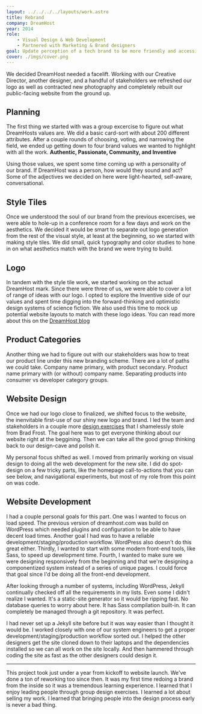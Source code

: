 ```yaml
---
layout: ../../../../layouts/work.astro
title: Rebrand
company: DreamHost
year: 2014
role:
    - Visual Design & Web Development
    - Partnered with Marketing & Brand designers
goal: Update perception of a tech brand to be more friendly and accessible
cover: ./imgs/cover.png
---
```



We decided DreamHost needed a facelift. Working with our Creative Director, another designer, and a handful of stakeholders we refreshed our logo as well as contracted new photography and completely rebuilt our public-facing website from the ground up.

## Planning

The first thing we started with was a group excercise to figure out what DreamHosts values are. We did a basic card-sort with about 200 different attributes. After a couple rounds of choosing, voting, and narrowing the field, we ended up getting down to four brand values we wanted to highlight with all the work. **Authentic, Passionate, Community, and Inventive**

Using those values, we spent some time coming up with a personality of our brand. If DreamHost was a person, how would they sound and act? Some of the adjectives we decided on here were light-hearted, self-aware, conversational.

## Style Tiles

Once we understood the soul of our brand from the previous excercises, we were able to hole-up in a conference room for a few days and work on the aesthetics. We decided it would be smart to separate out logo generation from the rest of the visual style, at least at the beginning, so we started with making style tiles. We did small, quick typography and color studies to hone in on what aesthetics match with the brand we were trying to build.

<Asset src={styleTiles} alt="style tiles" />
<Asset src={logoStyleTiles} alt="logo style tiles" />

## Logo

In tandem with the style tile work, we started working on the actual DreamHost mark. Since there were three of us, we were able to cover a lot of range of ideas with our logo. I opted to explore the Inventive side of our values and spent time digging into the forward-thinking and optimistic design systems of science fiction. We also used this time to mock up potential website layouts to match with these logo ideas. You can read more about this on the [DreamHost blog](https://www.dreamhost.com/blog/2014/08/22/the-redesign-of-dreamhost-com-how-the-new-logo-came-about/)

<Asset src={inspiration} alt="inspiration" />
<Asset src={logoSketches} alt="logo sketches" />
<Asset src={logoOptions} alt="logo options" />
<Asset src={logoWebsiteMock} alt="logo website mockup" />

## Product Categories

Another thing we had to figure out with our stakeholders was how to treat our product line under this new branding scheme. There are a lot of paths we could take. Company name primary, with product secondary. Product name primary with (or without) company name. Separating products into consumer vs developer category groups.

<Asset src={productLine} alt="Product Line" />

## Website Design

Once we had our logo close to finalized, we shifted focus to the website, the inenvitable first-use of our shiny new logo and brand. I led the team and stakeholders in a couple more [design exercises](http://bradfrost.com/blog/post/establishing-design-direction/) that I shamelessly stole from Brad Frost. The goal here was to get everyone thinking about our website right at the beggining. Then we can take all the good group thinking back to our design-cave and polish it.

My personal focus shifted as well. I moved from primarily working on visual design to doing all the web development for the new site. I did do spot-design on a few tricky parts, like the homepage call-to-actions that you can see below, and navigational experiments, but most of my role from this point on was code.

<Asset src={homepage} alt="homepage" />

## Website Development

I had a couple personal goals for this part. One was I wanted to focus on load speed. The previous version of dreamhost.com was build on WordPress which needed plugins and configuration to be able to have decent load times. Another goal I had was to have a reliable development/staging/production workflow. WordPress also doesn't do this great either. Thirdly, I wanted to start with some modern front-end tools, like Sass, to speed up development time. Fourth, I wanted to make sure we were designing responsively from the beginning and that we're designing a componentized system instead of a series of unique pages. I could force that goal since I'd be doing all the front-end development.

After looking through a number of systems, including WordPress, Jekyll continually checked off all the requirements in my lists. Even some I didn't realize I wanted. It's a static-site generator so it would be ripping fast. No database queries to worry about here. It has Sass compilation built-in. It can completely be managed through a git repository. It was perfect.

I had never set up a Jekyll site before but it was way easier than I thought it would be. I worked closely with one of our system engineers to get a proper development/staging/production workflow sorted out. I helped the other designers get the site cloned down to their laptops and the dependencies installed so we can all work on the site locally. And then hammered through coding the site as fast as the other designers could design it.

---

This project took just under a year from kickoff to website launch. We've done a ton of reworking too since then. It was my first time redoing a brand from the inside so it was a tremendous learning experience. I learned that I enjoy leading people through group design exercises. I learned a lot about selling my work. I learned that bringing people into the design process early is never a bad thing.
